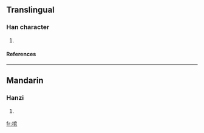 ==Translingual==
===Han character===
{{Han char|rn=64|rad=手|as=08|sn=11|four=|canj=手十口口 (QJRR)}}
# {{defn|Han|sort=手08}}
====References====
{{Han ref|kx=0436.030|dkj=12226|dj=0785.160|hdz=31906.080|uh=637E|ud=25470}}
----
==Mandarin==
===Hanzi===
{{cmn-hanzi|pin=[[sào]] ([[sao4]]), [[wò]] ([[wo4]])|wg=sao<sup>4</sup>, wo<sup>4</sup>}}
# {{defn|Mandarin}}

[[fr:捾]]